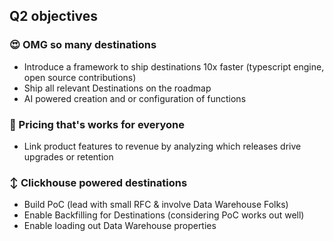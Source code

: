 ## Q2 objectives

### 😍 OMG so many destinations
- Introduce a framework to ship destinations 10x faster (typescript engine, open source contributions)
- Ship all relevant Destinations on the roadmap
- AI powered creation and or configuration of functions

### 🤑 Pricing that's works for everyone
- Link product features to revenue by analyzing which releases drive upgrades or retention

### ↕️ Clickhouse powered destinations
- Build PoC (lead with small RFC & involve Data Warehouse Folks)
- Enable Backfilling for Destinations (considering PoC works out well)
- Enable loading out Data Warehouse properties

